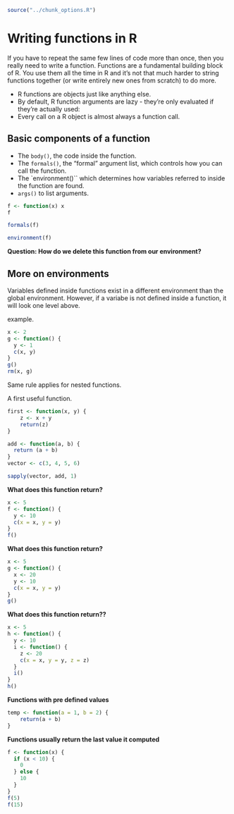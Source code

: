 ```r
source("../chunk_options.R")
```

# Writing functions in R

If you have to repeat the same few lines of code more than once, then you really need to write a function. Functions are a fundamental building block of R. You use them all the time in R and it's not that much harder to string functions together (or write entirely new ones from scratch) to do more.

* R functions are objects just like anything else. 
* By default, R function arguments are lazy - they're only evaluated if they're actually used:
* Every call on a R object is almost always a function call.

## Basic components of a function

* The `body()`, the code inside the function.
* The `formals()`, the "formal" argument list, which controls how you can call the function.
* The `environment()`` which determines how variables referred to inside the function are found.
* `args()` to list arguments.

```r
f <- function(x) x
f

formals(f)

environment(f)
```

**Question: How do we delete this function from our environment?**

## More on environments
Variables defined inside functions exist in a different environment than the global environment. However, if a variabe is not defined inside a function, it will look one level above.

example.

```r
x <- 2
g <- function() { 
  y <- 1
  c(x, y)
}  
g()
rm(x, g)
```

Same rule applies for nested functions.




A first useful function.

```r
first <- function(x, y) {
    z <- x + y
    return(z)
}
```

```r
add <- function(a, b) {
  return (a + b)
}
vector <- c(3, 4, 5, 6)

sapply(vector, add, 1)
```

**What does this function return?**

```r
x <- 5
f <- function() {
  y <- 10
  c(x = x, y = y)
}
f()
```

**What does this function return?**

```r
x <- 5
g <- function() {
  x <- 20
  y <- 10
  c(x = x, y = y)
} 
g()
```

**What does this function return??**

```r
x <- 5
h <- function() {
  y <- 10
  i <- function() {
    z <- 20
    c(x = x, y = y, z = z)
  }
  i() 
}
h()
```


**Functions with pre defined values**

```r
temp <- function(a = 1, b = 2) {
    return(a + b)
}
```

**Functions usually return the last value it computed**

```r
f <- function(x) {
  if (x < 10) {
    0
  } else {
    10
  }
}
f(5)
f(15)
```


